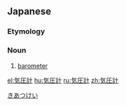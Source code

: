 ==Japanese==
{{ja-kanjitab|き|あつ|けい|yomi=on}}

===Etymology===
{{suffix|気圧|計|t1=atmospheric pressure|t2=measuring instrument|lang=ja|sort=きあつけい}}

===Noun===
{{ja-noun|きあつけい}}

# [[barometer]]

[[Category:ja:Measuring instruments|きあつけい]]

[[el:気圧計]]
[[hu:気圧計]]
[[ru:気圧計]]
[[zh:気圧計]]
